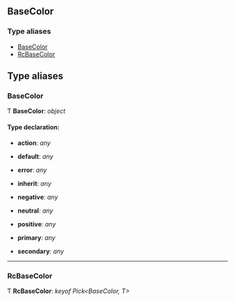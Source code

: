 <!-- This file generate automatically, should not modify that directly -->


<Meta title="API Reference/Typings/BaseColor" />

## BaseColor

### Type aliases

- [BaseColor](#basecolor)
- [RcBaseColor](#rcbasecolor)

## Type aliases

### BaseColor

Ƭ **BaseColor**: _object_

#### Type declaration:

- **action**: _any_

- **default**: _any_

- **error**: _any_

- **inherit**: _any_

- **negative**: _any_

- **neutral**: _any_

- **positive**: _any_

- **primary**: _any_

- **secondary**: _any_

---

### RcBaseColor

Ƭ **RcBaseColor**: _keyof Pick<BaseColor, T>_
